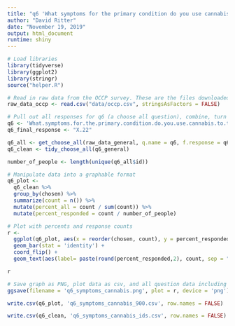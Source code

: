 ```yaml
---
title: "q6 'What symptoms for the primary condition do you use cannabis to treat? Please select all that apply.' (OCCP)"
author: "David Ritter"
date: "November 19, 2019"
output: html_document
runtime: shiny
---
```


```r
# Load libraries
library(tidyverse)
library(ggplot2)
library(stringr)
source("helper.R")
```

```r
# Read in raw data from the OCCP survey. These are the files downloaded from survey monkey saved as a .csv
raw_data_occp <- read.csv("data/occp.csv", stringsAsFactors = FALSE)
```

```r
# Pull out all responses for q6 (a choose all question), combine, turn into a tidy data format for further processing then determine 'question n'
q6 <- 'What.symptoms.for.the.primary.condition.do.you.use.cannabis.to.treat..Please.select.all.that.apply.'
q6_final_response <- "X.22"

q6_all <- get_choose_all(raw_data_general, q.name = q6, f.response = q6_final_response)
q6_clean <- tidy_choose_all(q6_general)

number_of_people <- length(unique(q6_all$id))
```

```r
# Manipulate data into a graphable format
q6_plot <-
  q6_clean %>%
  group_by(chosen) %>%
  summarize(count = n()) %>%
  mutate(percent_all = count / sum(count)) %>%
  mutate(percent_responded = count / number_of_people)
```

```r
# Plot with percents and response counts
r <- 
  ggplot(q6_plot, aes(x = reorder(chosen, count), y = percent_responded)) +
  geom_bar(stat = 'identity') +
  coord_flip() +
  geom_text(aes(label= paste(round(percent_responded,2), count, sep = "***")))

r
```

```r
# Save graph as PNG, plot data as csv, and all question data including response IDs as csv (save question n and N at end of plot file as "_x.x")
ggsave(filename = 'q6_symptoms_cannabis.png', plot = r, device = 'png')

write.csv(q6_plot, 'q6_symptoms_cannabis_900.csv', row.names = FALSE)

write.csv(q6_clean, 'q6_symptoms_cannabis_ids.csv', row.names = FALSE)
```